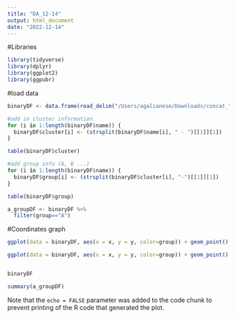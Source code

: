 ```yaml
---
title: "DA_12-14"
output: html_document
date: "2022-12-14"
---
```


#Libraries
```r
library(tidyverse)
library(dplyr)
library(ggplot2)
library(ggpubr)
```


#load data
```r
binaryDF <- data.frame(read_delim("/Users/agalianese/Downloads/concat_transformed.txt"))

#add in cluster information
for (i in 1:length(binaryDF$name)) {
  binaryDF$cluster[i] <- (strsplit(binaryDF$name[i], " - ")[[1]][1])
}

table(binaryDF$cluster)

#add group info (A, B ...)
for (i in 1:length(binaryDF$name)) {
  binaryDF$group[i] <- (strsplit(binaryDF$cluster[i], "-")[[1]][1])
}

table(binaryDF$group)

a_groupDF <- binaryDF %>%
  filter(group=="A")
```

#Coordinates graph
```r
ggplot(data = binaryDF, aes(x = x, y = y, color=group)) + geom_point() + labs(title = "Graph Coordinates Grouped by TMA Core", x = "X Coordinate", y="Y Coordinate") + theme(plot.title.position = 'plot', plot.title = element_text(hjust = 0.5), axis.text.x = element_text(angle=90))

```
```r
ggplot(data = binaryDF, aes(x = x, y = y, color=group)) + geom_point() + labs(title = "Graph Coordinates Grouped by TMA Core", x = "X Coordinate", y="Y Coordinate") + theme(plot.title.position = 'plot', plot.title = element_text(hjust = 0.5), axis.text.x = element_text(angle=90))


binaryDF

summary(a_groupDF)
```




Note that the `echo = FALSE` parameter was added to the code chunk to prevent printing of the R code that generated the plot.

